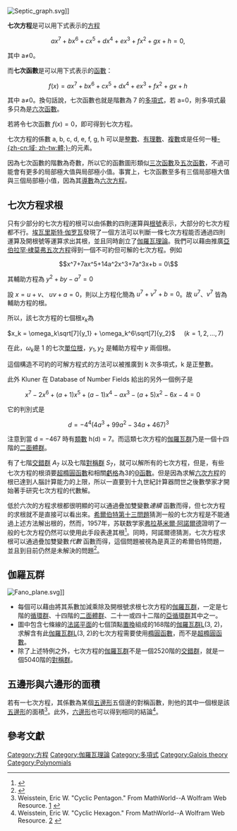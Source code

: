 {{NoteTA
|G1 = Math
}}
[[Image:Septic_graph.svg|thumb]]]]

'''七次方程'''是可以用下式表示的[[方程|方程]]

:<math>ax^7+bx^6+cx^5+dx^4+ex^3+fx^2+gx+h=0,\,</math>

其中 a≠0。

而'''七次函數'''是可以用下式表示的[[函數|函數]]：

:<math>f(x)=ax^7+bx^6+cx^5+dx^4+ex^3+fx^2+gx+h\,</math>

其中 a≠0。換句話說，七次函數也就是階數為 7 的[[多項式|多項式]]，若 a=0，則多項式最多只為是[[六次方程|六次函數]]。

若將令七次函數 <math>f(x)=0</math>，即可得到七次方程。

七次方程的係數 a, b, c, d, e, f, g, h 可以是[[整數|整數]]、[[有理數|有理數]]、[[复数_(数学)|複數]]或是任何一種[[體_(數學)|-{zh-cn:域; zh-tw:體;}-]]的元素。

因為七次函數的階數為奇數，所以它的函數圖形類似[[三次方程|三次函數]]及[[五次方程|五次函數]]，不過可能會有更多的局部極大值與局部極小值。事實上，七次函數至多有三個局部極大值與三個局部極小值，因為其[[導數|導數]]為[[六次方程|六次方程]]。

==七次方程求根==
只有少部分的七次方程的根可以由係數的四則運算與[[根號|根號]]表示，大部分的七次方程都不行。[[埃瓦里斯特·伽罗瓦|埃瓦里斯特·伽罗瓦]]發現了一個方法可以判斷一條七次方程能否通過四則運算及開根號等運算求出其根，並且同時創立了[[伽羅瓦理論|伽羅瓦理論]]。我們可以藉由推廣[[亞伯拉罕·棣莫弗|亞伯拉罕·棣莫弗]][[五次方程|五次方程]]得到一個不可約但可解的七次方程。例如

:<math>x^7+7ax^5+14a^2x^3+7a^3x+b = 0\ </math>

其輔助方程為 <math>y^2+by-a^7 = 0\,</math>

設 <math>x=u+v </math>、 <math>uv+a=0 </math>，則以上方程化簡為 <math>u^7+v^7+b=0 </math>。故 <math>u^7 </math>、<math>v^7 </math> 皆為輔助方程的根。

所以，該七次方程的七個根<math>x_k</math>為

<math>x_k = \omega_k\sqrt[7]{y_1} + \omega_k^6\sqrt[7]{y_2}</math>     <math>(k=1,2,\dots,7)</math>

在此，<math> \omega_k </math>是 1 的七次[[單位根|單位根]]，<math> y_1 , y_2 </math> 是輔助方程中 <math>y</math> 兩個根。

這個構造不可約的可解方程式的方法可以被推廣到 k 次多項式，k 是正整數。

此外 Kluner 在 Database of Number Fields 給出的另外一個例子是

: <math> x^7-2x^6+(a+1)x^5+(a-1)x^4-ax^3-(a+5)x^2-6x-4=0 </math>

它的判別式是

:<math>{d = -4^4(4a^3+99a^2-34a+467)^3}</math>

注意到當 d = −467 時有[[類數|類數]] h(d) = 7。而這類七次方程的[[伽羅瓦群|伽羅瓦群]]乃是一個十四階的[[二面體群|二面體群]]。

有了七階[[交錯群|交錯群]] <math>A_7</math> 以及七階[[对称群_(n次对称群)|對稱群]] <math>S_7</math>，就可以解所有的七次方程，但是，有些七次方程的根須要[[超橢圓函數|超橢圓函數]]和相關[[虧格|虧格]]為3的[[Θ函數|Θ函數]]。但是因為求解[[六次方程|六次方程]]的根已達到人腦計算能力的上限，所以一直要到十九世紀計算器問世之後數學家才開始著手研究七次方程的代數解。

低於六次的方程求根都很明顯的可以通過疊加雙變數''連續'' 函數而得，但七次方程的求根就不是直接可以看出來。[[希爾伯特第十三問題|希爾伯特第十三問題]]猜測一般的七次方程是不能通過上述方法解出根的，然而，1957年，苏联数学家[[弗拉基米爾·阿諾爾德|弗拉基米爾·阿諾爾德]]證明了一般的七次方程仍然可以使用此手段表達其根<ref>{{citation|url=http://books.google.co.uk/books?id=SpTv44Ia-J0C&pg=PA254|title=Kolmogorov's heritage in mathematics|author=Vasco Brattka|chapter=Kolmogorov's Superposition Theorem|publisher=Springer|accessdate=2014-08-12|archive-date=2014-08-13|archive-url=https://web.archive.org/web/20140813044848/http://books.google.co.uk/books?id=SpTv44Ia-J0C&pg=PA254|dead-url=no}}</ref>。同時，阿諾爾德猜測，七次方程求根可以通過疊加雙變數''代數'' 函數而得，這個問題被視為是真正的希爾伯特問題，並且到目前仍然是未解決的問題<ref>{{citation|url=http://www.pdmi.ras.ru/~arnsem/Arnold/arnlect1.ps.gz|title=From Hilberts Superposition Problem to Dynamical Systems|author=V.I. Arnold|page=4|accessdate=2014-08-12|archive-date=2015-09-24|archive-url=https://web.archive.org/web/20150924070047/http://www.pdmi.ras.ru/~arnsem/Arnold/arnlect1.ps.gz|dead-url=no}}</ref>。

==伽羅瓦群==
[[Image:Fano_plane.svg|thumb]]]]
*每個可以藉由將其系數加減乘除及開根號求根七次方程的[[伽羅瓦群|伽羅瓦群]]，一定是七階的[[循環群|循環群]]、十四階的[[二面體群|二面體群]]、二十一或四十二階的[[亞循環群|亞循環群]]其中之一。
*圖中包含七條線的[[法諾平面|法諾平面]]的七個頂點[[置換|置換]]組成的168階的[[伽羅瓦群|伽羅瓦群]]L(3, 2)，求解含有此[[伽羅瓦群|伽羅瓦群]]L(3, 2)的七次方程需要使用[[橢圓函數|橢圓函數]]，而不是[[超橢圓函數|超橢圓函數]]。
*除了上述特例之外，七次方程的[[伽羅瓦群|伽羅瓦群]]不是一個2520階的[[交錯群|交錯群]]，就是一個5040階的[[对称群_(n次对称群)|對稱群]]。

==五邊形與六邊形的面積==
若有一七次方程，其係數為某個[[五邊形|五邊形]]五個邊的對稱函數，則他的其中一個根是該[[五邊形|五邊形]]的面積<ref>Weisstein, Eric W. "Cyclic Pentagon." From MathWorld--A Wolfram Web Resource. [http://mathworld.wolfram.com/CyclicPentagon.html] {{Wayback|url=http://mathworld.wolfram.com/CyclicPentagon.html |date=20131016071154 }}</ref>。此外，[[六邊形|六邊形]]也可以得到相同的結論<ref>Weisstein, Eric W. "Cyclic Hexagon." From MathWorld--A Wolfram Web Resource. [http://mathworld.wolfram.com/CyclicHexagon.html] {{Wayback|url=http://mathworld.wolfram.com/CyclicHexagon.html |date=20140708214425 }}</ref>。

==參考文獻==
<references/>

{{多項式}}

[[Category:方程|Category:方程]]
[[Category:伽羅瓦理論|Category:伽羅瓦理論]]
[[Category:多項式|Category:多項式]]
[[Category:Galois_theory|Category:Galois theory]]
[[Category:Polynomials|Category:Polynomials]]